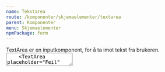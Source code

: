 ```yaml
---
name: Tekstarea
route: /komponenter/skjemaelementer/textarea
parent: Komponenter
menu: Skjemaelementer
npmPackage: form
---
```



<PageHeader>
  TextArea er en inputkomponent, for å ta imot tekst fra brukeren.
</PageHeader>

<Playground>
  <div
    style={{
      display: 'grid',
      rowGap: '1em',
    }}
  >
    <TextArea placeholder="Suksess" variant="success" />
    <TextArea placeholder="Feil" variant="error" resize={true} />
    <TextArea placeholder="Info" variant="info" />
  </div>
</Playground>

<Props of={TextArea} />
